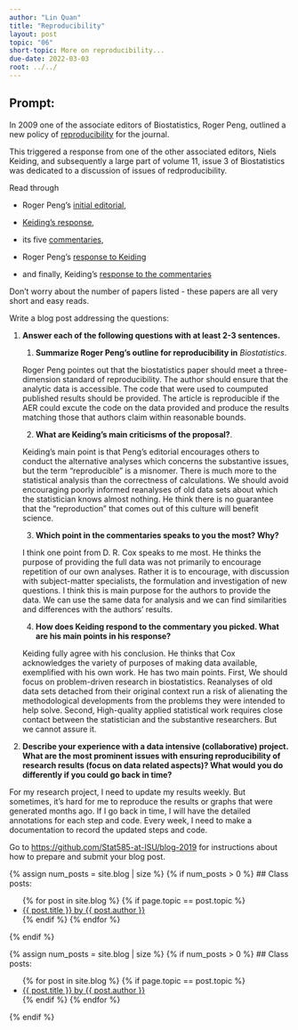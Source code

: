 ```yaml
---
author: "Lin Quan"
title: "Reproducibility"
layout: post
topic: "06"
short-topic: More on reproducibility...
due-date: 2022-03-03
root: ../../
---
```


## Prompt:

In 2009 one of the associate editors of Biostatistics, Roger Peng, outlined a new policy of [reproducibility](https://doi.org/10.1093/biostatistics/kxp014) for the journal. 

This triggered a response from one of the other associated editors, Niels Keiding, and subsequently a large part of volume 11, issue 3 of Biostatistics was dedicated to a discussion of issues of redproducibility. 


Read through 

- Roger Peng's [initial editorial](https://doi.org/10.1093/biostatistics/kxp014), 

- [Keiding's response](https://doi.org/10.1093/biostatistics/kxq033),

- its five [commentaries](https://academic.oup.com/biostatistics/issue/11/3),  

- Roger Peng's [response to Keiding](https://doi.org/10.1093/biostatistics/kxq032)

- and finally, Keiding's [response to the commentaries](https://doi.org/10.1093/biostatistics/kxq034)

Don't worry about the number of papers listed - these papers are all very short and easy reads. 


Write a blog post addressing the questions: 

1. **Answer each of the following questions with at least 2-3 sentences.**

    1. **Summarize Roger Peng's outline for reproducibility in** *Biostatistics*. 
    
    Roger Peng pointes out that the biostatistics paper should meet a three-dimension standard of reproducibility. The author should ensure that the analytic data is accessible. The code that were used to coumputed published results should be provided. The article is reproducible if the AER could excute the code on the data provided and produce the results matching those that authors claim within reasonable bounds. 
    
    2. **What are Keiding's main criticisms of the proposal?**. 
    
    Keiding's main point is that Peng’s editorial encourages others to conduct the alternative analyses which concerns the substantive issues, but the term “reproducible” is a misnomer. There is much more to the statistical analysis than the correctness of calculations. We should avoid encouraging poorly informed reanalyses of old data sets about which the statistician knows almost nothing. He think there is no guarantee that the “reproduction” that comes out of this culture will benefit science.
    
    3. **Which point in the commentaries speaks to you the most? Why?**
    
    I think one point from D. R. Cox speaks to me most. He thinks the purpose of providing the full data was not primarily to encourage repetition of our own analyses. Rather it is to encourage, with discussion with subject-matter specialists, the formulation and investigation of new questions. I think this is main purpose for the authors to provide the data. We can use the same data for analysis and we can find similarities and differences with the authors' results.

    4. **How does Keiding respond to the commentary you picked. What are his main points in his response?**
    
    Keiding fully agree with his conclusion. He thinks that Cox acknowledges the variety of purposes of making data available, exemplified with his own work. He has two main points. First, We should focus on problem-driven research in biostatistics. Reanalyses of old data sets detached from their original context run a risk of alienating the methodological developments from the problems they were intended to help solve. Second, High-quality applied statistical work requires close contact between the statistician and the substantive researchers. But we cannot assure it.

2. **Describe your experience with a data intensive (collaborative) project. What are the most prominent issues with ensuring reproducibility of research results (focus on data related aspects)? What would you do differently if you could go back in time?**

For my research project, I need to update my results weekly. But sometimes, it's hard for me to reproduce the results or graphs that were generated months ago. If I go back in time, I will have the detailed annotations for each step and code. Every week, I need to make a documentation to record the updated steps and code.

Go to [https://github.com/Stat585-at-ISU/blog-2019](https://github.com/Stat585-at-ISU/blog-2019) for instructions about how to prepare and submit your blog post.


{% assign num_posts = site.blog | size %}
{% if num_posts > 0 %}
## Class posts:

<ul>
{% for post in site.blog %}
  {% if page.topic == post.topic %}
  <li><a href="{{ post.url }}">{{ post.title }} by {{ post.author }}</a></li>
  {% endif %}
{% endfor %}
</ul>
{% endif %}



{% assign num_posts = site.blog | size %}
{% if num_posts > 0 %}
## Class posts:

<ul>
{% for post in site.blog %}
  {% if page.topic == post.topic %}
  <li><a href="{{ post.url }}">{{ post.title }} by {{ post.author }}</a></li>
  {% endif %}
{% endfor %}
</ul>
{% endif %}
